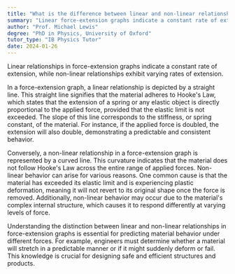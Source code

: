 ```yaml
---
title: "What is the difference between linear and non-linear relationships in force-extension graphs?"
summary: "Linear force-extension graphs indicate a constant rate of extension, whereas non-linear graphs display varying rates, highlighting different behaviors in material response under applied force."
author: "Prof. Michael Lewis"
degree: "PhD in Physics, University of Oxford"
tutor_type: "IB Physics Tutor"
date: 2024-01-26
---
```


Linear relationships in force-extension graphs indicate a constant rate of extension, while non-linear relationships exhibit varying rates of extension.

In a force-extension graph, a linear relationship is depicted by a straight line. This straight line signifies that the material adheres to Hooke's Law, which states that the extension of a spring or any elastic object is directly proportional to the applied force, provided that the elastic limit is not exceeded. The slope of this line corresponds to the stiffness, or spring constant, of the material. For instance, if the applied force is doubled, the extension will also double, demonstrating a predictable and consistent behavior.

Conversely, a non-linear relationship in a force-extension graph is represented by a curved line. This curvature indicates that the material does not follow Hooke's Law across the entire range of applied forces. Non-linear behavior can arise for various reasons. One common cause is that the material has exceeded its elastic limit and is experiencing plastic deformation, meaning it will not revert to its original shape once the force is removed. Additionally, non-linear behavior may occur due to the material's complex internal structure, which causes it to respond differently at varying levels of force.

Understanding the distinction between linear and non-linear relationships in force-extension graphs is essential for predicting material behavior under different forces. For example, engineers must determine whether a material will stretch in a predictable manner or if it might suddenly deform or fail. This knowledge is crucial for designing safe and efficient structures and products.
    